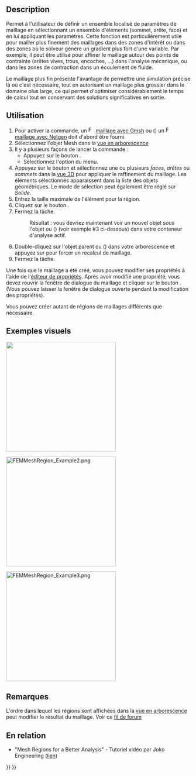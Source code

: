 <languages/>

{{Docnav/fr
|[[FEM_MeshBoundaryLayer/fr|Couche limite de maillage]]
|[[FEM_MeshGroup/fr|Grouper un maillage]]
|[[FEM_Workbench/fr|Atelier FEM]]
|IconL=FEM_MeshBoundaryLayer.svg
|IconR=FEM_MeshGroup.svg
|IconC=Workbench_FEM.svg
}}

{{GuiCommandContainer
|
{{GuiCommand/fr
|Name=FEM MeshRegion
|Name/fr=FEM Région de maillage FEM
|MenuLocation=Maillage → Mailler plus finement
|Workbenches=[[FEM_Workbench/fr|FEM]]
|SeeAlso=[[FEM_tutorial/fr|FEM Tutoriel]]
}}
{{GuiCommandFemInfo/fr
|Solvers=Tous
}}
}}

==Description==

Permet à l'utilisateur de définir un ensemble localisé de paramètres de maillage en sélectionnant un ensemble d'éléments (sommet, arête, face) et en lui appliquant les paramètres. Cette fonction est particulièrement utile pour mailler plus finement des maillages dans des zones d'intérêt ou dans des zones où le solveur génère un gradient plus fort d'une variable. Par exemple, il peut être utilisé pour affiner le maillage autour des points de contrainte (arêtes vives, trous, encoches, ...) dans l'analyse mécanique, ou dans les zones de contraction dans un écoulement de fluide.

Le maillage plus fin présente l'avantage de permettre une simulation précise là où c'est nécessaire, tout en autorisant un maillage plus grossier dans le domaine plus large, ce qui permet d'optimiser considérablement le temps de calcul tout en conservant des solutions significatives en sortie.

<span id="Usage"></span>
==Utilisation==

# Pour activer la commande, un [[Image:FEM_MeshGmshFromShape.svg|16px]] [[FEM_MeshGmshFromShape/fr|maillage avec Gmsh]] ou ({{VersionPlus/fr|1.1}}) un [[Image:FEM_MeshNetgenFromShape.svg|16px]] [[FEM_MeshNetgenFromShape/fr|maillage avec Netgen]] doit d'abord être fourni.
# Sélectionnez l'objet Mesh dans la [[Tree_view/fr|vue en arborescence]]
# Il y a plusieurs façons de lancer la commande :
#* Appuyez sur le bouton {{Button|[[Image:FEM_MeshRegion.svg|16px]] [[FEM_MeshRegion/fr|Mailler plus finement]]}}.
#* Sélectionnez l'option {{MenuCommand|Maillage → [[Image:FEM_MeshRegion.svg|16px]] Mailler plus finement}} du menu.
# Appuyez sur le bouton {{Button|Ajouter}} et sélectionnez une ou plusieurs ''faces'', ''arêtes'' ou ''sommets'' dans la [[3D_view/fr|vue 3D]] pour appliquer le raffinement du maillage. Les éléments sélectionnés apparaissent dans la liste des objets géométriques. Le mode de sélection peut également être réglé sur ''Solide''.
# Entrez la taille maximale de l'élément pour la région.
# Cliquez sur le bouton {{Button|OK}}.
# Fermez la tâche.
#:Résultat : vous devriez maintenant voir un nouvel objet {{incode|FEMMeshRegion}} sous l'objet {{incode|FEMMeshGmsh}} ou ({{VersionPlus/fr|1.1}}) {{incode|FEMMeshNetgen}} (voir exemple #3 ci-dessous) dans votre conteneur d'analyse actif.
# Double-cliquez sur l'objet parent {{incode|FEMMeshGmsh}} ou ({{VersionPlus/fr|1.1}}) {{incode|FEMMeshNetgen}} dans votre arborescence et appuyez sur {{Button|Appliquer}} pour forcer un recalcul de maillage.
# Fermez la tâche.

Une fois que le maillage a été créé, vous pouvez modifier ses propriétés à l'aide de l'[[Property_editor/fr|éditeur de propriétés]]. Après avoir modifié une propriété, vous devez rouvrir la fenêtre de dialogue du maillage et cliquer sur le bouton {{Button|Appliquer}}. (Vous pouvez laisser la fenêtre de dialogue ouverte pendant la modification des propriétés).

Vous pouvez créer autant de régions de maillages différents que nécessaire.

<span id="Visual_examples"></span>
==Exemples visuels== 

[[File:FEMMeshRegion_Example1.png|300px|]]
{{Caption|Exemple 1 : le maillage FEM grossier initial par GMSH}}


[[File:FEMMeshRegion_Example2.png|300px]]
{{Caption|Exemple 2 : après avoir appliqué un maillage plus fin en utilisant deux régions de maillage FEM, le grand trou est maillé à une taille d'éléments maximale de 3 mm, le petit trou est maillé à 1 mm.}}

[[File:FEMMeshRegion_Example3.png|300px]]
{{Caption|Exemple 3 : un exemple simple de la vue en arborescence résultante}}

<span id="Notes"></span>
==Remarques==

L'ordre dans lequel les régions sont affichées dans la [[Tree_view/fr|vue en arborescence]] peut modifier le résultat du maillage. Voir ce [https://forum.freecadweb.org/viewtopic.php?f=18&t=41955 fil de forum]

<span id="Related"></span>
==En relation==

* "Mesh Regions for a Better Analysis" - Tutoriel vidéo par Joko Engineering ([https://www.youtube.com/watch?v=X5RVe2SDPvw lien])


{{Docnav/fr
|[[FEM_MeshBoundaryLayer/fr|Couche limite de maillage]]
|[[FEM_MeshGroup/fr|Grouper un maillage]]
|[[FEM_Workbench/fr|Atelier FEM]]
|IconL=FEM_MeshBoundaryLayer.svg
|IconR=FEM_MeshGroup.svg
|IconC=Workbench_FEM.svg
}}

{{FEM Tools navi{{#translation:}}}}
{{Userdocnavi{{#translation:}}}}